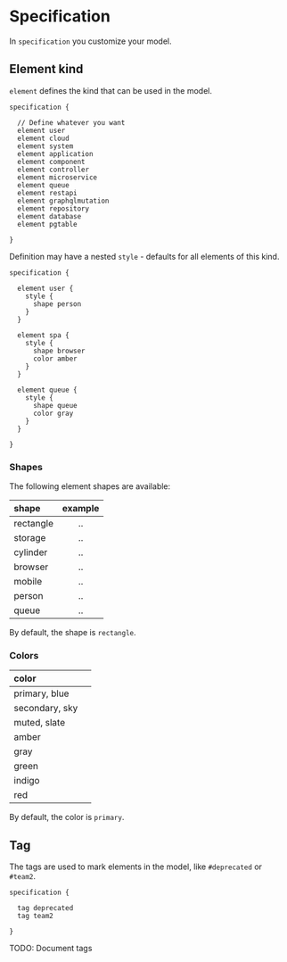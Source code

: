 
# Specification

In `specification` you customize your model.

## Element kind

`element` defines the kind that can be used in the model.

```likec4 copy
specification {

  // Define whatever you want
  element user
  element cloud
  element system
  element application
  element component
  element controller
  element microservice
  element queue
  element restapi
  element graphqlmutation
  element repository
  element database
  element pgtable

}
```

Definition may have a nested `style` - defaults for all elements of this kind.

```likec4 copy
specification {

  element user {
    style {
      shape person
    }
  }

  element spa {
    style {
      shape browser
      color amber
    }
  }

  element queue {
    style {
      shape queue
      color gray
    }
  }  

}
```

### Shapes

The following element shapes are available:

| shape        | example |
| :------------ | :---------: |
| rectangle |  .. |
| storage | .. |
| cylinder | .. |
| browser | ..  |
| mobile | ..  |
| person     | ..  |
| queue | ..  |

By default, the shape is `rectangle`.

### Colors

| color        |  |
| :------------ | :---------: |
| primary, blue | <div className="bg-blue-500 rounded-sm w-8 h-6"></div> |
| secondary, sky | <div className="bg-sky-600 rounded-sm w-8 h-6"></div>   |
| muted, slate    | <div className="bg-slate-600 rounded-sm w-8 h-6"></div>   |
| amber     | <div className="bg-amber-600 rounded-sm w-8 h-6"></div>   |
| gray     |  <div className="bg-neutral-500 rounded-sm w-8 h-6"></div>   |
| green     |  <div className="bg-green-600 rounded-sm w-8 h-6"></div>   |
| indigo     | <div className="bg-indigo-600 rounded-sm w-8 h-6"></div>   |
| red     |  <div className="bg-red-500 rounded-sm w-8 h-6"></div>   |

By default, the color is `primary`.

## Tag

The tags are used to mark elements in the model, like `#deprecated` or `#team2`.

```likec4
specification {

  tag deprecated
  tag team2

}
```

<Callout>
  TODO: Document tags
</Callout>
